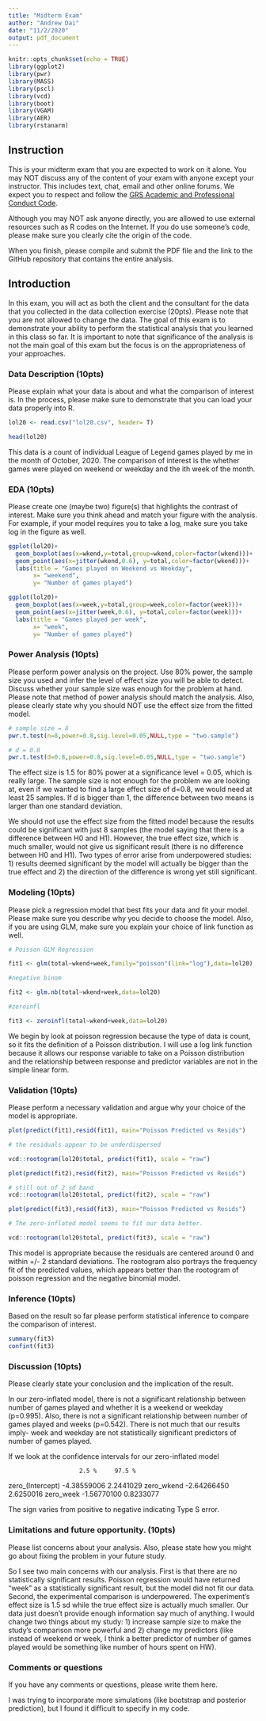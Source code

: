 ---
title: "Midterm Exam"
author: "Andrew Dai"
date: "11/2/2020"
output: pdf_document
---

```{r setup, include=FALSE}
knitr::opts_chunk$set(echo = TRUE)
library(ggplot2)
library(pwr)
library(MASS)
library(pscl)
library(vcd)
library(boot)
library(VGAM)
library(AER)
library(rstanarm)
```

## Instruction

This is your midterm exam that you are expected to work on it alone.  You may NOT  discuss any of the content of your exam with anyone except your instructor. This includes text, chat, email and other online forums.  We expect you to respect and follow the [GRS Academic and Professional Conduct Code](http://www.bu.edu/cas/files/2017/02/GRS-Academic-Conduct-Code-Final.pdf). 

Although you may NOT ask anyone directly, you are allowed to use external resources such as R codes on the Internet.  If you do use someone's code, please make sure you clearly cite the origin of the code.

When you finish, please compile and submit the PDF file and the link to the GitHub repository that contains the entire analysis.


## Introduction

In this exam, you will act as both the client and the consultant for the data that you collected in the data collection exercise (20pts).  Please note that you are not allowed to change the data.  The goal of this exam is to demonstrate your ability to perform the statistical analysis that you learned in this class so far.  It is important to note that significance of the analysis is not the main goal of this exam but the focus is on the appropriateness of your approaches.

### Data Description (10pts)

Please explain what your data is about and what the comparison of interest is.  In the process, please make sure to demonstrate that you can load your data properly into R.

```{r }

lol20 <- read.csv("lol20.csv", header= T)

head(lol20)

```
This data is a count of individual League of Legend games played by me in the month of October, 2020. The comparison of interest is the whether games were played on weekend or weekday and the ith week of the month. 

### EDA (10pts)

Please create one (maybe two) figure(s) that highlights the contrast of interest.  Make sure you think ahead and match your figure with the analysis.  For example, if your model requires you to take a log, make sure you take log in the figure as well.

```{r }

ggplot(lol20)+
  geom_boxplot(aes(x=wkend,y=total,group=wkend,color=factor(wkend)))+
  geom_point(aes(x=jitter(wkend,0.6), y=total,color=factor(wkend)))+
  labs(title = "Games played on Weekend vs Weekday",
       x= "weekend",
       y= "Number of games played")

ggplot(lol20)+
  geom_boxplot(aes(x=week,y=total,group=week,color=factor(week)))+
  geom_point(aes(x=jitter(week,0.6), y=total,color=factor(week)))+
  labs(title = "Games played per week",
       x= "week",
       y= "Number of games played")

```   

### Power Analysis (10pts)

Please perform power analysis on the project.  Use 80% power, the sample size you used and infer the level of effect size you will be able to detect.  Discuss whether your sample size was enough for the problem at hand.  Please note that method of power analysis should match the analysis.  Also, please clearly state why you should NOT use the effect size from the fitted model.

```{r }

# sample size = 8
pwr.t.test(n=8,power=0.8,sig.level=0.05,NULL,type = "two.sample")

# d = 0.8
pwr.t.test(d=0.8,power=0.8,sig.level=0.05,NULL,type = "two.sample")

```

The effect size is 1.5 for 80% power at a significance level = 0.05, which is really large. The sample size is not enough for the problem we are looking at, even if we wanted to find a large effect size of d=0.8, we would need at least 25 samples. If d is bigger than 1, the difference between two means is larger than one standard deviation.

We should not use the effect size from the fitted model because the results could be significant with just 8 samples (the model saying that there is a difference between H0 and H1). However, the true effect size, which is much smaller, would not give us significant result (there is no difference between H0 and H1). Two types of error arise from underpowered studies: 1) results deemed significant by the model will actually be bigger than the true effect and 2) the direction of the difference is wrong yet still significant. 


### Modeling (10pts)

Please pick a regression model that best fits your data and fit your model.  Please make sure you describe why you decide to choose the model. Also, if you are using GLM, make sure you explain your choice of link function as well.
```{r }
# Poisson GLM Regression

fit1 <- glm(total~wkend+week,family="poisson"(link="log"),data=lol20)

#negative binom

fit2 <- glm.nb(total~wkend+week,data=lol20)

#zeroinfl

fit3 <- zeroinfl(total~wkend+week,data=lol20)

```
We begin by look at poisson regression because the type of data is count, so it fits the definition of a Poisson distribution. I will use a log link function because it allows our response variable to take on a Poisson distribution and the relationship between response and predictor variables are not in the simple linear form. 

### Validation (10pts)

Please perform a necessary validation and argue why your choice of the model is appropriate.  

```{r }

plot(predict(fit1),resid(fit1), main="Poisson Predicted vs Resids")

# the residuals appear to be underdispersed 

vcd::rootogram(lol20$total, predict(fit1), scale = "raw")

plot(predict(fit2),resid(fit2), main="Poisson Predicted vs Resids")

# still out of 2 sd band
vcd::rootogram(lol20$total, predict(fit2), scale = "raw")

plot(predict(fit3),resid(fit3), main="Poisson Predicted vs Resids")

# The zero-inflated model seems to fit our data better.

vcd::rootogram(lol20$total, predict(fit3), scale = "raw")
```
This model is appropriate because the residuals are centered around 0 and within +/- 2 standard deviations. The rootogram also portrays the frequency fit of the predicted values, which appears better than the rootogram of poisson regression and the negative binomial model.

### Inference (10pts)

Based on the result so far please perform statistical inference to compare the comparison of interest.

```{r }

summary(fit3)
confint(fit3)

```


### Discussion (10pts)

Please clearly state your conclusion and the implication of the result.

In our zero-inflated model, there is not a significant relationship between number of games played and whether it is a weekend or weekday (p=0.995). Also, there is not a significant relationship between number of games played and weeks (p=0.542). There is not much that our results imply- week and weekday are not statistically significant predictors of number of games played. 

If we look at the confidence intervals for our zero-inflated model

                        2.5 %     97.5 %
zero_(Intercept)  -4.38559006  2.2441029
zero_wkend        -2.64266450  2.6250016
zero_week         -1.56770100  0.8233077

The sign varies from positive to negative indicating Type S error. 

### Limitations and future opportunity. (10pts)

Please list concerns about your analysis.  Also, please state how you might go about fixing the problem in your future study.

So I see two main concerns with our analysis. First is that there are no statistically significant results. Poisson regression would have returned "week" as a statistically significant result, but the model did not fit our data. Second, the experimental comparison is underpowered. The experiment's effect size is 1.5 sd while the true effect size is actually much smaller. Our data just doesn't provide enough information say much of anything. I would change two things about my study: 1) increase sample size to make the study's comparison more powerful and 2) change my predictors (like instead of weekend or week, I think a better predictor of number of games played would be something like number of hours spent on HW).

### Comments or questions
If you have any comments or questions, please write them here.

I was trying to incorporate more simulations (like bootstrap and posterior prediction), but I found it difficult to specify in my code.
